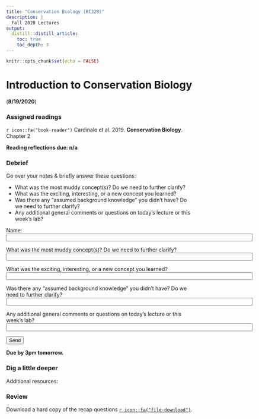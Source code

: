 ```yaml
---
title: "Conservation Biology (BI328)"
description: | 
  Fall 2020 Lectures
output:
  distill::distill_article:
    toc: true
    toc_depth: 3
---
```


```r

knitr::opts_chunk$set(echo = FALSE)

```

# Introduction to Conservation Biology

(**8/19/2020**)

### Assigned readings


`r icon::fa("book-reader")` Cardinale et al. 2019. **Conservation Biology**. Chapter 2


**Reading reflections due: n/a**

### Debrief

Go over your notes & briefly answer these questions:

*	What was the most muddy concept(s)? Do we need to further clarify?
*	What was the exciting, interesting, or a new concept you learned?
*	Was there any “assumed background knowledge” you didn’t have? Do we need to further clarify?
*	Any additional general comments or questions on today's lecture or this week’s lab?

<form name="Debrief 8/19/2020" action="/thanks.html" netlify>
  <p style="display:none;">
    <label>Don’t fill this out: <input name="bot-field"></label>
  </p>
  <p>
    <label>Name: </label><br>
    <input type="text" name="name" size="80">
  </p>
  <p>
    <label>What was the most muddy concept(s)? Do we need to further clarify?</label><br>
    <input type="text" name="muddy" size="80">
  </p>
  <p>
    <label>What was the exciting, interesting, or a new concept you learned?</label><br>
    <input type="text" name="interesting" size="80">
  </p>
  <p>
    <label>Was there any “assumed background knowledge” you didn’t have? Do we need to further clarify?</label><br>
    <input type="text" name="background" size="80"></label>
  </p>
  <p>
    <label>Any additional general comments or questions on today's lecture or this week’s lab?</label><br>
    <input type="text" name="comments" size="80"></label>
  </p>
  <p>
    <button type="submit">Send</button>
  </p>
</form>


**Due by 3pm tomorrow.**


### Dig a little deeper

Additional resources:



### Review



Download a hard copy of the recap questions [`r icon::fa("file-download")`](/files/).
